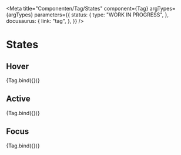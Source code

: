 
<Meta
  title="Componenten/Tag/States"
  component={Tag}
  argTypes={argTypes}
  parameters={{
    status: {
      type: "WORK IN PROGRESS",
    },
    docusaurus: {
      link: "tag",
    },
  }}
/>

# States

## Hover

<Canvas>
  <Story name="Hover" args={{ ...defaultArgs, hover: true, showIcon: "before" }}>
    {Tag.bind({})}
  </Story>
</Canvas>

## Active

<Canvas>
  <Story name="Active" args={{ ...defaultArgs, active: true, showIcon: "before" }}>
    {Tag.bind({})}
  </Story>
</Canvas>

## Focus

<Canvas>
  <Story name="Focus" args={{ ...defaultArgs, focus: true, showIcon: "before" }}>
    {Tag.bind({})}
  </Story>
</Canvas>
